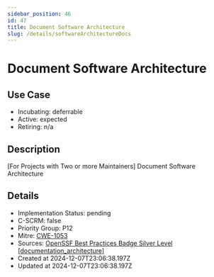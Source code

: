 ```yaml
---
sidebar_position: 46
id: 47
title: Document Software Architecture
slug: /details/softwareArchitectureDocs
---
```


# Document Software Architecture

## Use Case
- Incubating: deferrable
- Active: expected
- Retiring: n/a

## Description

[For Projects with Two or more Maintainers] Document Software Architecture

## Details
- Implementation Status: pending
- C-SCRM: false
- Priority Group: P12
- Mitre: [CWE-1053](https://cwe.mitre.org/data/definitions/1053.html)
- Sources: [OpenSSF Best Practices Badge Silver Level [documentation_architecture]](https://www.bestpractices.dev/en/criteria?details=true&rationale=true#1.documentation_architecture)
- Created at 2024-12-07T23:06:38.197Z
- Updated at 2024-12-07T23:06:38.197Z

